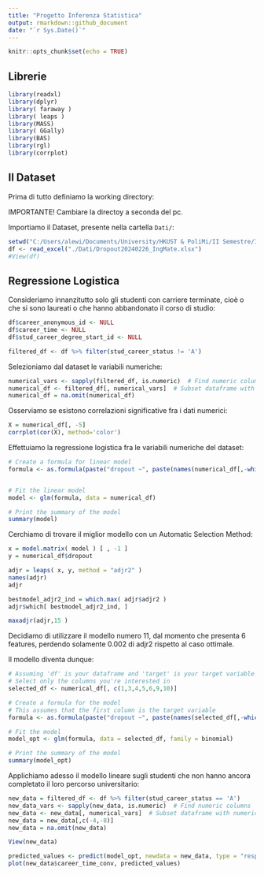 ---
title: "Progetto Inferenza Statistica"
output: rmarkdown::github_document
date: "`r Sys.Date()`"
---

```{r setup, include=FALSE}
knitr::opts_chunk$set(echo = TRUE)
```

## Librerie

```{r, results='hide'}
library(readxl)
library(dplyr)
library( faraway )
library( leaps )
library(MASS)
library( GGally)
library(BAS)
library(rgl)
library(corrplot)
```

## Il Dataset

Prima di tutto definiamo la working directory:

IMPORTANTE! Cambiare la directoy a seconda del pc.

Importiamo il Dataset, presente nella cartella `Dati/`:

```{r}
setwd("C:/Users/alewi/Documents/University/HKUST & PoliMi/II Semestre/Inferenza Statistica/Progetto")
df <- read_excel("./Dati/Dropout20240226_IngMate.xlsx")
#View(df)
```

## Regressione Logistica

Consideriamo innanzitutto solo gli studenti con carriere terminate, cioè o che si sono laureati o che hanno abbandonato il corso di studio:

```{r}
df$career_anonymous_id <- NULL
df$career_time <- NULL
df$stud_career_degree_start_id <- NULL

filtered_df <- df %>% filter(stud_career_status != 'A')
```

Selezioniamo dal dataset le variabili numeriche:

```{r}
numerical_vars <- sapply(filtered_df, is.numeric)  # Find numeric columns
numerical_df <- filtered_df[, numerical_vars]  # Subset dataframe with numeric columns
numerical_df = na.omit(numerical_df)
```

Osserviamo se esistono correlazioni significative fra i dati numerici:

```{r, echo=FALSE}
X = numerical_df[, -5]
corrplot(cor(X), method='color')
```

Effettuiamo la regressione logistica fra le variabili numeriche del dataset:

```{r}
# Create a formula for linear model
formula <- as.formula(paste("dropout ~", paste(names(numerical_df[,-which(names(numerical_df) == "dropout")]), collapse = " + ")))


# Fit the linear model
model <- glm(formula, data = numerical_df)

# Print the summary of the model
summary(model)
```

Cerchiamo di trovare il miglior modello con un Automatic Selection Method:

```{r}
x = model.matrix( model ) [ , -1 ]
y = numerical_df$dropout

adjr = leaps( x, y, method = "adjr2" )
names(adjr)
adjr

bestmodel_adjr2_ind = which.max( adjr$adjr2 )
adjr$which[ bestmodel_adjr2_ind, ] 

maxadjr(adjr,15 )
```

Decidiamo di utilizzare il modello numero 11, dal momento che presenta 6 features, perdendo solamente 0.002 di adjr2 rispetto al caso ottimale.

Il modello diventa dunque:

```{r}
# Assuming 'df' is your dataframe and 'target' is your target variable
# Select only the columns you're interested in
selected_df <- numerical_df[, c(1,3,4,5,6,9,10)]

# Create a formula for the model
# This assumes that the first column is the target variable
formula <- as.formula(paste("dropout ~", paste(names(selected_df[,-which(names(selected_df) == "dropout")]), collapse = " + ")))

# Fit the model
model_opt <- glm(formula, data = selected_df, family = binomial)

# Print the summary of the model
summary(model_opt)
```

Applichiamo adesso il modello lineare sugli studenti che non hanno ancora completato il loro percorso universitario:

```{r}
new_data = filtered_df <- df %>% filter(stud_career_status == 'A')
new_data_vars <- sapply(new_data, is.numeric)  # Find numeric columns
new_data <- new_data[, numerical_vars]  # Subset dataframe with numeric columns
new_data = new_data[,c(-4,-8)]
new_data = na.omit(new_data)

View(new_data)

predicted_values <- predict(model_opt, newdata = new_data, type = "response")
plot(new_data$career_time_conv, predicted_values)
```
